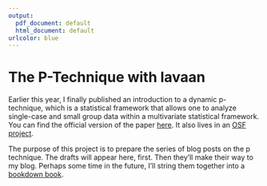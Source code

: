 ```yaml
---
output:
  pdf_document: default
  html_document: default
urlcolor: blue
---
```

The P-Technique with lavaan
======================================================

Earlier this year, I finally published an introduction to a dynamic p-technique, which is a statistical framework that allows one to analyze single-case and small group data within a multivariate statistical framework. You can find the official version of the paper [here](https://www.sciencedirect.com/science/article/pii/S2212144718301807?via%3Dihub). It also lives in an [OSF project](https://osf.io/cbyj3/).

The purpose of this project is to prepare the series of blog posts on the p technique. The drafts will appear here, first. Then they'll make their way to my blog. Perhaps some time in the future, I'll string them together into a [bookdown book](https://bookdown.org).

